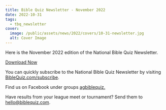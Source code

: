 ```yaml
---
title: Bible Quiz Newsletter - November 2022
date: 2022-10-31
tags:
  - tbq_newsletter
cover:
  image: /public/assets/news/2022/covers/10-31-newsletter.jpg
  alt: Cover Image
---
```


Here is the November 2022 edition of the National Bible Quiz Newsletter.

<a href="[/assets/news/2022/11-newsletter.pdf](% link assets/2022/2022-November.pdf %})" class="btn btn-primary">Download Now</a>

You can quickly subscribe to the National Bible Quiz Newsletter by visiting [BibleQuiz.com/subscribe](/subscribe).

Find us on Facebook under groups [agbiblequiz.](https://www.facebook.com/groups/agbiblequiz)

Have results from your league meet or tournament? Send them to [hello@biblequiz.com](mailto:hello@biblequiz.com).
